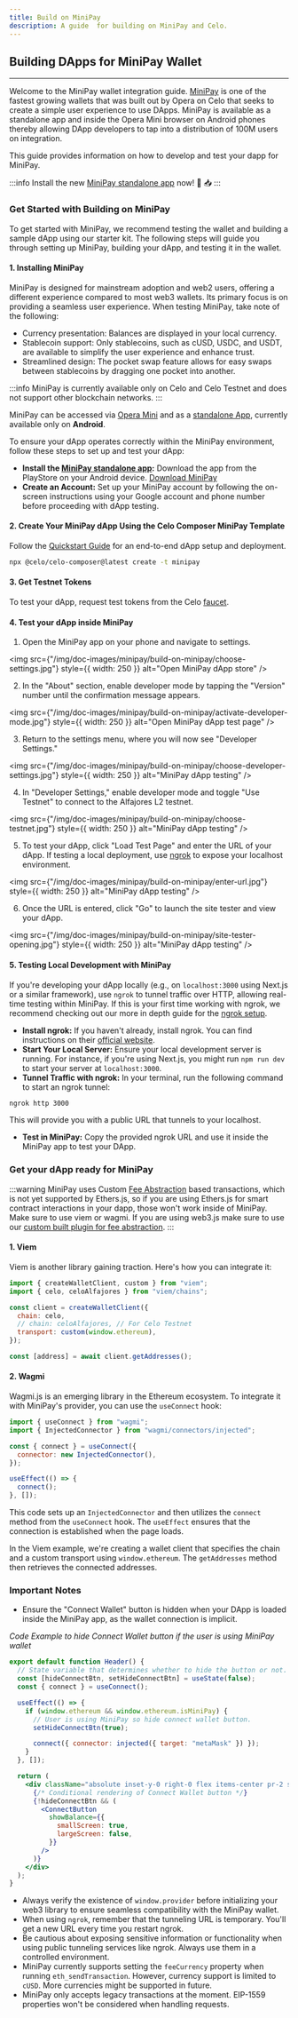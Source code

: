 ```yaml
---
title: Build on MiniPay
description: A guide  for building on MiniPay and Celo.
---
```


## Building DApps for MiniPay Wallet

---

Welcome to the MiniPay wallet integration guide. [MiniPay](https://www.opera.com/products/minipay) is one of the fastest growing wallets that was built out by Opera on Celo that seeks to create a simple user experience to use DApps. MiniPay is available as a standalone app and inside the Opera Mini browser on Android phones thereby allowing DApp developers to tap into a distribution of 100M users on integration. 

This guide provides information on how to develop and test your dapp for MiniPay. 

:::info
Install the new [MiniPay standalone app](https://play.google.com/store/apps/details?id=com.opera.minipay) now! 🎉 📥
:::

### Get Started with Building on MiniPay

To get started with MiniPay, we recommend testing the wallet and building a sample dApp using our starter kit. The following steps will guide you through setting up MiniPay, building your dApp, and testing it in the wallet.

#### 1. Installing MiniPay

MiniPay is designed for mainstream adoption and web2 users, offering a different experience compared to most web3 wallets. Its primary focus is on providing a seamless user experience. When testing MiniPay, take note of the following:

- Currency presentation: Balances are displayed in your local currency.
- Stablecoin support: Only stablecoins, such as cUSD, USDC, and USDT, are available to simplify the user experience and enhance trust.
- Streamlined design: The pocket swap feature allows for easy swaps between stablecoins by dragging one pocket into another.

:::info
MiniPay is currently available only on Celo and Celo Testnet and does not support other blockchain networks.
:::

MiniPay can be accessed via [Opera Mini](https://www.opera.com/pl/products/minipay) and as a [standalone App](https://play.google.com/store/apps/details?id=com.opera.minipay), currently available only on **Android**.

To ensure your dApp operates correctly within the MiniPay environment, follow these steps to set up and test your dApp:

- **Install the [MiniPay standalone app](https://play.google.com/store/apps/details?id=com.opera.minipay):** Download the app from the PlayStore on your Android device. [ Download MiniPay](https://play.google.com/store/apps/details?id=com.opera.minipay)
- **Create an Account:** Set up your MiniPay account by following the on-screen instructions using your Google account and phone number before proceeding with dApp testing.

#### 2. Create Your MiniPay dApp Using the Celo Composer MiniPay Template

Follow the [Quickstart Guide](/build/quickstart.md) for an end-to-end dApp setup and deployment.

```bash
npx @celo/celo-composer@latest create -t minipay
```

#### 3. Get Testnet Tokens

To test your dApp, request test tokens from the Celo [faucet](https://faucet.celo.org/).

#### 4. Test your dApp inside MiniPay

1. Open the MiniPay app on your phone and navigate to settings.

<img
  src={"/img/doc-images/minipay/build-on-minipay/choose-settings.jpg"}
  style={{ width: 250 }}
  alt="Open MiniPay dApp store"
/>

2. In the "About" section, enable developer mode by tapping the "Version" number until the confirmation message appears.

<img
  src={"/img/doc-images/minipay/build-on-minipay/activate-developer-mode.jpg"}
  style={{ width: 250 }}
  alt="Open MiniPay dApp test page"
/>

3. Return to the settings menu, where you will now see "Developer Settings."

<img
  src={"/img/doc-images/minipay/build-on-minipay/choose-developer-settings.jpg"}
  style={{ width: 250 }}
  alt="MiniPay dApp testing"
/>


4. In "Developer Settings," enable developer mode and toggle "Use Testnet" to connect to the Alfajores L2 testnet.

<img
  src={"/img/doc-images/minipay/build-on-minipay/choose-testnet.jpg"}
  style={{ width: 250 }}
  alt="MiniPay dApp testing"
/>

5. To test your dApp, click "Load Test Page" and enter the URL of your dApp. If testing a local deployment, use [ngrok](#5-testing-local-development-with-minipay) to expose your localhost environment.

<img
  src={"/img/doc-images/minipay/build-on-minipay/enter-url.jpg"}
  style={{ width: 250 }}
  alt="MiniPay dApp testing"
/>

6. Once the URL is entered, click "Go" to launch the site tester and view your dApp.

<img
  src={"/img/doc-images/minipay/build-on-minipay/site-tester-opening.jpg"}
  style={{ width: 250 }}
  alt="MiniPay dApp testing"
/>

#### 5. Testing Local Development with MiniPay

If you're developing your dApp locally (e.g., on `localhost:3000` using Next.js or a similar framework), use `ngrok` to tunnel traffic over HTTP, allowing real-time testing within MiniPay. If this is your first time working with ngrok, we recommend checking out our more in depth guide for the [ngrok setup](./prerequisites/ngrok-setup.mdx).

- **Install ngrok:** If you haven't already, install ngrok. You can find instructions on their [official website](https://ngrok.com/download).
- **Start Your Local Server:** Ensure your local development server is running. For instance, if you're using Next.js, you might run `npm run dev` to start your server at `localhost:3000`.
- **Tunnel Traffic with ngrok:** In your terminal, run the following command to start an ngrok tunnel:

```bash
ngrok http 3000
```

This will provide you with a public URL that tunnels to your localhost.

- **Test in MiniPay:** Copy the provided ngrok URL and use it inside the MiniPay app to test your DApp.

### Get your dApp ready for MiniPay

:::warning
MiniPay uses Custom [Fee Abstraction](../fee-currency.md) based transactions, which is not yet supported by Ethers.js, so if you are using Ethers.js for smart contract interactions in your dapp, those won't work inside of MiniPay. Make sure to use viem or wagmi. If you are using web3.js make sure to use our [custom built plugin for fee abstraction](../web3/index.md).
:::

#### 1. Viem

Viem is another library gaining traction. Here's how you can integrate it:

```js
import { createWalletClient, custom } from "viem";
import { celo, celoAlfajores } from "viem/chains";

const client = createWalletClient({
  chain: celo,
  // chain: celoAlfajores, // For Celo Testnet
  transport: custom(window.ethereum),
});

const [address] = await client.getAddresses();
```

#### 2. Wagmi

Wagmi.js is an emerging library in the Ethereum ecosystem. To integrate it with MiniPay's provider, you can use the `useConnect` hook:

```js
import { useConnect } from "wagmi";
import { InjectedConnector } from "wagmi/connectors/injected";

const { connect } = useConnect({
  connector: new InjectedConnector(),
});

useEffect(() => {
  connect();
}, []);
```

This code sets up an `InjectedConnector` and then utilizes the `connect` method from the `useConnect` hook. The `useEffect` ensures that the connection is established when the page loads.

In the Viem example, we're creating a wallet client that specifies the chain and a custom transport using `window.ethereum`. The `getAddresses` method then retrieves the connected addresses.

### Important Notes

- Ensure the "Connect Wallet" button is hidden when your DApp is loaded inside the MiniPay app, as the wallet connection is implicit.

_Code Example to hide Connect Wallet button if the user is using MiniPay wallet_

```jsx
export default function Header() {
  // State variable that determines whether to hide the button or not.
  const [hideConnectBtn, setHideConnectBtn] = useState(false);
  const { connect } = useConnect();

  useEffect(() => {
    if (window.ethereum && window.ethereum.isMiniPay) {
      // User is using MiniPay so hide connect wallet button.
      setHideConnectBtn(true);

      connect({ connector: injected({ target: "metaMask" }) });
    }
  }, []);

  return (
    <div className="absolute inset-y-0 right-0 flex items-center pr-2 sm:static sm:inset-auto sm:ml-6 sm:pr-0">
      {/* Conditional rendering of Connect Wallet button */}
      {!hideConnectBtn && (
        <ConnectButton
          showBalance={{
            smallScreen: true,
            largeScreen: false,
          }}
        />
      )}
    </div>
  );
}
```

- Always verify the existence of `window.provider` before initializing your web3 library to ensure seamless compatibility with the MiniPay wallet.
- When using `ngrok`, remember that the tunneling URL is temporary. You'll get a new URL every time you restart ngrok.
- Be cautious about exposing sensitive information or functionality when using public tunneling services like ngrok. Always use them in a controlled environment.
- MiniPay currently supports setting the `feeCurrency` property when running `eth_sendTransaction`. However, currency support is limited to `cUSD`. More currencies might be supported in future.
- MiniPay only accepts legacy transactions at the moment. EIP-1559 properties won't be considered when handling requests.
